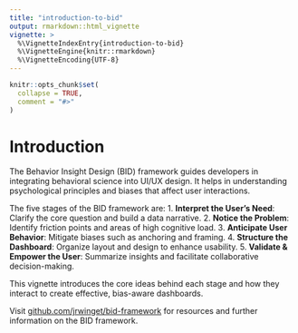 ```yaml
---
title: "introduction-to-bid"
output: rmarkdown::html_vignette
vignette: >
  %\VignetteIndexEntry{introduction-to-bid}
  %\VignetteEngine{knitr::rmarkdown}
  %\VignetteEncoding{UTF-8}
---
```


```r
knitr::opts_chunk$set(
  collapse = TRUE,
  comment = "#>"
)
```

# Introduction

The Behavior Insight Design (BID) framework guides developers in integrating behavioral science into UI/UX design. It helps in understanding psychological principles and biases that affect user interactions.

The five stages of the BID framework are:
1. **Interpret the User's Need**: Clarify the core question and build a data narrative.
2. **Notice the Problem**: Identify friction points and areas of high cognitive load.
3. **Anticipate User Behavior**: Mitigate biases such as anchoring and framing.
4. **Structure the Dashboard**: Organize layout and design to enhance usability.
5. **Validate & Empower the User**: Summarize insights and facilitate collaborative decision-making.

This vignette introduces the core ideas behind each stage and how they interact to create effective, bias-aware dashboards.

Visit [github.com/jrwinget/bid-framework](https://github.com/jrwinget/bid-framework) for resources and further information on the BID framework.
